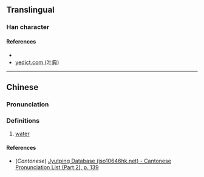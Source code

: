{{character info/new}}
==Translingual==

===Han character===
{{Han char|rn=85|rad=水|as=07|sn=10|four=35127|canj=ELWS|ids=⿰氵甹}}

====References====
* {{Han ref|kx=0626.020|dkj=17520|hdz=31624.020|uh=6D84|ud=28036|bh=D263|bd=53859}}
* [http://yedict.com/htm/6D/6D84.htm yedict.com (叶典)]

----

==Chinese==
{{zh-forms}}

===Pronunciation===
{{zh-pron
|m=pīng
|c=ping1
|mc=
|oc=
|ma=
|cat=n
}}

===Definitions===
{{zh-hanzi}}

# [[water]]

====References====
* (''Cantonese'') [http://www.iso10646hk.net/jp/document/download.jsp Jyutping Database (iso10646hk.net) - Cantonese Pronunciation List (Part 2), p. 139]